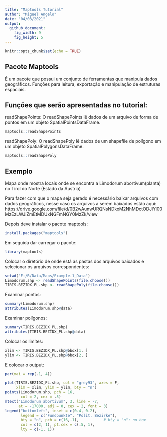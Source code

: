 ```yaml
---
title: "Maptools Tutorial"
author: "Miguel Angelo"
date: "04/03/2021"
output: 
  github_document:
    fig_width: 9
    fig_height: 5
---
```


```r
knitr::opts_chunk$set(echo = TRUE)
```

## Pacote Maptools

É um pacote que possui um conjunto de ferramentas que manipula dados geográficos. Funções para leitura, exportação e manipulação de estruturas espaciais.

## Funções que serão apresentadas no tutorial:

readShapePoints: O readShapePoints lê dados de um arquivo de forma de pontos em um objeto SpatialPointsDataFrame.

```r
maptools::readShapePoints
```

readShapePoly: O readShapePoly lê dados de um shapefile de polígono em um objeto SpatialPolygonsDataFrame.

```r
maptools::readShapePoly
```

## Exemplo 

Mapa onde mostra locais onde se encontra a Limodorum abortivum(planta) no Tirol do Norte (Estado da Áustria)

Para fazer com que o mapa seja gerado é necessário baixar arquivos com dados geográficos, nesse caso os arquivos a serem baixados estão aqui: https://drive.google.com/file/d/0B2wAunwURQNsNDkxM2NhMDctODJlYi00MzEzLWJlZmEtMDUxNGFmNGY0MzZk/view

Depois deve instalar o pacote maptools:

```r
install.packages("maptools")
```

Em seguida dar carregar o pacote:

```r
library(maptools)
```

Colocar o diretório de onde está as pastas dos arquivos baixados e selecionar os arquivos correspondentes:

```r
setwd("E:/R/Data/Maps/Example.1_Data")
Limodorum.shp <- readShapePoints(file.choose())
TIRIS.BEZIDX_PL.shp <- readShapePoly(file.choose())
```

Examinar pontos:

```r
summary(Limodorum.shp)
attributes(Limodorum.shp@data)
```

Examinar polígonos:

```r
summary(TIRIS.BEZIDX_PL.shp)
attributes(TIRIS.BEZIDX_PL.shp@data)
```

Colocar os limites:

```r
xlim <- TIRIS.BEZIDX_PL.shp@bbox[1, ]
ylim <- TIRIS.BEZIDX_PL.shp@bbox[2, ] 
```

E colocar o output:

```r
par(mai = rep(.1, 4))

plot(TIRIS.BEZIDX_PL.shp, col = "grey93", axes = F,
     xlim = xlim, ylim = ylim, bty = "n")
points(Limodorum.shp, pch = 16,
       col = 2, cex = .5)
mtext("Limodorum abortivum", 3, line = -7,
      at = -17000, adj = 0, cex = 2, font = 3)
legend("bottomleft", inset = c(0.4, 0.2),
       legend = c("Fundpunkte", "Polit. Bezirke"),
       bty = "n", pch = c(16,-1),           # bty = "n": no box
       col = c(2, 1), pt.cex = c(.5, 1),
       lty = c(-1, 1))
```
